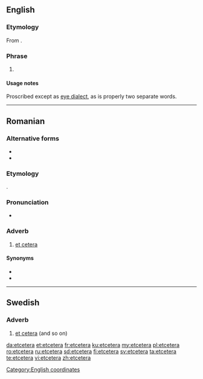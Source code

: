 ==English==

===Etymology===
From {{etyl|la|en}} {{m|la|et cetera||and the [[other]] [[thing]]s}}.

===Phrase===
{{en-phrase}}

# {{alternative form of|et cetera|lang=en}}

====Usage notes====
Proscribed except as [[eye dialect]], as ''{{l|en|et cetera}}'' is properly two separate words.

[[Category:English coordinates]]

----

==Romanian==

===Alternative forms===
* {{l|ro|et cetera}}
* {{l|ro|ețetera}}

===Etymology===
{{bor|ro|la|et cētera||and the others}}.

===Pronunciation===
* {{IPA|/etˈtʃe.te.ra/|lang=ro}}

===Adverb===
{{ro-adv}}

# [[et cetera]]

====Synonyms====
* {{l|ro|proci}}
* {{l|ro|și așa mai departe}}

----

==Swedish==

===Adverb===
{{sv-adv|-}}

# [[et cetera]] (and so on)

[[da:etcetera]]
[[et:etcetera]]
[[fr:etcetera]]
[[ku:etcetera]]
[[my:etcetera]]
[[pl:etcetera]]
[[ro:etcetera]]
[[ru:etcetera]]
[[sd:etcetera]]
[[fi:etcetera]]
[[sv:etcetera]]
[[ta:etcetera]]
[[te:etcetera]]
[[vi:etcetera]]
[[zh:etcetera]]
